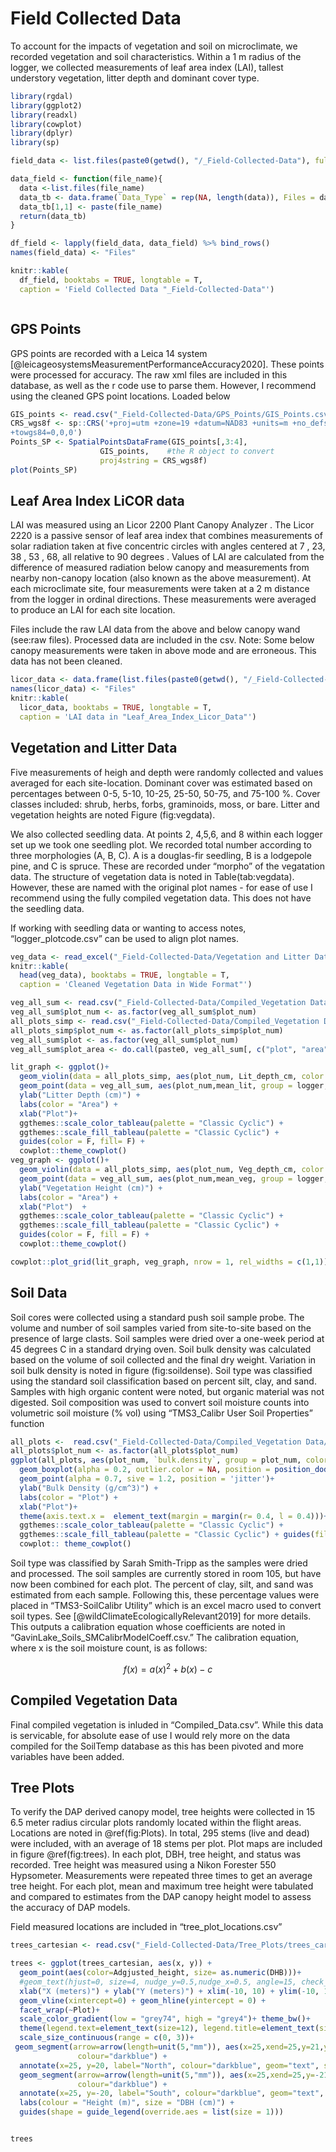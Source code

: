 # Field Collected Data {#fielddat}


To account for the impacts of vegetation and soil on microclimate, we recorded vegetation and soil characteristics. Within a 1 m radius of the logger, we collected measurements of leaf area index (LAI), tallest understory vegetation, litter depth and dominant cover type. 

```r
library(rgdal)
library(ggplot2)
library(readxl)
library(cowplot)
library(dplyr)
library(sp)
```

```r
field_data <- list.files(paste0(getwd(), "/_Field-Collected-Data"), full.names = T)

data_field <- function(file_name){ 
  data <-list.files(file_name)
  data_tb <- data.frame(`Data_Type` = rep(NA, length(data)), Files = data)
  data_tb[1,1] <- paste(file_name)
  return(data_tb)
}

df_field <- lapply(field_data, data_field) %>% bind_rows()
names(field_data) <- "Files"

knitr::kable(
  df_field, booktabs = TRUE, longtable = T,
  caption = 'Field Collected Data "_Field-Collected-Data"')



```

## GPS Points

GPS points are recorded with a Leica 14 system [@leicageosystemsMeasurementPerformanceAccuracy2020]. These points were processed for accuracy. The raw xml files are included in this database, as well as the r code use to parse them. However, I recommend using the cleaned GPS point locations. Loaded below

```r
GIS_points <- read.csv("_Field-Collected-Data/GPS_Points/GIS_Points.csv")[1:231,]
CRS_wgs8f <- sp::CRS('+proj=utm +zone=19 +datum=NAD83 +units=m +no_defs +ellps=GRS80
+towgs84=0,0,0')
Points_SP <- SpatialPointsDataFrame(GIS_points[,3:4],
                    GIS_points,    #the R object to convert
                    proj4string = CRS_wgs8f)  
plot(Points_SP)

```

## Leaf Area Index LiCOR data 

LAI was measured using an Licor 2200 Plant Canopy Analyzer . The Licor 2220 is a passive sensor of leaf area index that combines measurements of solar radiation taken at five concentric circles with angles centered at 7 , 23, 38 , 53 , 68, all  relative to 90 degrees . Values of LAI are calculated from the difference of measured radiation below canopy and measurements from nearby non-canopy location (also known as the above measurement). At each microclimate site, four measurements were taken at a 2 m distance from the logger in ordinal directions. These measurements were averaged to produce an LAI for each site location. 
	
Files include the raw LAI data from the above and below canopy wand (see:raw files). Processed data are included in the csv. Note: Some below canopy measurements were taken in above mode and are erroneous. This data has not been cleaned. 
  
```r

licor_data <- data.frame(list.files(paste0(getwd(), "/_Field-Collected-Data/Leaf_Area_Index_Licor_Data")))
names(licor_data) <- "Files"
knitr::kable(
  licor_data, booktabs = TRUE, longtable = T,
  caption = 'LAI data in "Leaf_Area_Index_Licor_Data"')

```

## Vegetation and Litter Data

Five measurements of heigh and depth were randomly collected and values averaged for each site-location. Dominant cover was estimated based on percentages between 0-5, 5-10, 10-25, 25-50, 50-75, and 75-100 %. Cover classes included: shrub, herbs, forbs, graminoids, moss, or bare. Litter and vegetation heights are noted Figure \ref(fig:vegdata). 

We also collected seedling data. At points 2, 4,5,6, and 8 within each logger set up we took one seedling plot. We recorded total number according to three morphologies (A, B, C). A is a douglas-fir seedling, B is a lodgepole pine, and C is spruce. These are recorded under "morpho" of the vegatation data. The structure of vegetation data is noted in Table\ref(tab:vegdata). However, these are named with the original plot names - for ease of use I recommend using the fully compiled vegetation data. This does not have the seedling data. 

If working with seedling data or wanting to access notes, "logger_plotcode.csv" can be used to align plot names. 

```r
veg_data <- read_excel("_Field-Collected-Data/Vegetation and Litter Data/Vegetation_Data_Clean.xlsx")
knitr::kable(
  head(veg_data), booktabs = TRUE, longtable = T,
  caption = 'Cleaned Vegetation Data in Wide Format"')

veg_all_sum <- read.csv("_Field-Collected-Data/Compiled_Vegetation Data/For_Plots/veg_all_sum.csv") 
veg_all_sum$plot_num <- as.factor(veg_all_sum$plot_num)
all_plots_simp <- read.csv("_Field-Collected-Data/Compiled_Vegetation Data/Compiled_Data.csv")
all_plots_simp$plot_num <- as.factor(all_plots_simp$plot_num)
veg_all_sum$plot <- as.factor(veg_all_sum$plot_num)
veg_all_sum$plot_area <- do.call(paste0, veg_all_sum[, c("plot", "area")])

lit_graph <- ggplot()+ 
  geom_violin(data = all_plots_simp, aes(plot_num, Lit_depth_cm, color = plot_num, fill = plot_num), alpha = 0.4) + 
  geom_point(data = veg_all_sum, aes(plot_num,mean_lit, group = logger, color = plot_num), alpha = 0.8, position = 'jitter') +
  ylab("Litter Depth (cm)") + 
  labs(color = "Area") + 
  xlab("Plot")+
  ggthemes::scale_color_tableau(palette = "Classic Cyclic") +
  ggthemes::scale_fill_tableau(palette = "Classic Cyclic") + 
  guides(color = F, fill= F) + 
  cowplot::theme_cowplot()
veg_graph <- ggplot()+ 
  geom_violin(data = all_plots_simp, aes(plot_num, Veg_depth_cm, color = plot_num, fill = plot_num), alpha = 0.4 ) + 
  geom_point(data = veg_all_sum, aes(plot_num,mean_veg, group = logger, color = plot_num), alpha = 0.8, position = 'jitter') +
  ylab("Vegetation Height (cm)") + 
  labs(color = "Area") + 
  xlab("Plot")  +
  ggthemes::scale_color_tableau(palette = "Classic Cyclic") +
  ggthemes::scale_fill_tableau(palette = "Classic Cyclic") +
  guides(color = F, fill = F) +
  cowplot::theme_cowplot()

cowplot::plot_grid(lit_graph, veg_graph, nrow = 1, rel_widths = c(1,1))


```

## Soil Data 

Soil cores were collected using a standard push soil sample probe. The volume and number of soil samples varied from site-to-site based on the presence of large clasts. Soil samples were dried over a one-week period at 45 degrees C in a standard drying oven. Soil bulk density was calculated based on the volume of soil collected and the final dry weight. Variation in soil bulk density is noted in figure \ref(fig:soildense). Soil type was classified using the standard soil classification based on percent silt, clay, and sand. Samples with high organic content were noted, but organic material was not digested. Soil composition was used to convert soil moisture counts into volumetric soil moisture (% vol) using “TMS3_Calibr User Soil Properties” function 

```r
all_plots <-  read.csv("_Field-Collected-Data/Compiled_Vegetation Data/For_Plots/all_plots.csv")
all_plots$plot_num <- as.factor(all_plots$plot_num)
ggplot(all_plots, aes(plot_num, `bulk.density`, group = plot_num, color = plot_num)) + 
  geom_boxplot(alpha = 0.2, outlier.color = NA, position = position_dodge(0.8), aes(fill = plot_num)) + 
  geom_point(alpha = 0.7, sive = 1.2, position = 'jitter')+
  ylab("Bulk Density (g/cm^3)") + 
  labs(color = "Plot") +
  xlab("Plot")+
  theme(axis.text.x =  element_text(margin = margin(r= 0.4, l = 0.4)))+
  ggthemes::scale_color_tableau(palette = "Classic Cyclic") +
  ggthemes::scale_fill_tableau(palette = "Classic Cyclic") + guides(fill = F) +
  cowplot:: theme_cowplot()


```

Soil type was classified by Sarah Smith-Tripp as the samples were dried and processed. The soil samples are currently stored in room 105, but have now been combined for each plot. The percent of clay, silt, and sand was estimated from each sample. Following this, these percentage values were placed in "TMS3-SoilCalibr Utility" which is an excel macro used to convert soil types. See [@wildClimateEcologicallyRelevant2019] for more details. This outputs a calibration equation whose coefficients are noted in "GavinLake_Soils_SMCalibrModelCoeff.csv." The calibration equation, where x is the soil moisture count, is as follows: 

$$f(x) = a(x)^{2} + b(x)- c$$

## Compiled Vegetation Data

Final compiled vegetation is inluded in "Compiled_Data.csv". While this data is servicable, for absolute ease of use I would rely more on the data compiled for the SoilTemp database as this has been pivoted and more variables have been added. 

## Tree Plots 

  To verify the DAP derived canopy model, tree heights were collected in 15 6.5 meter radius circular plots randomly located within the flight areas. Locations are noted in \@ref(fig:Plots). In total, 295 stems (live and dead) were included, with an average of 18 stems per plot. Plot maps are included in figure \@ref(fig:trees). In each plot, DBH, tree height, and status was recorded. Tree height was measured using a Nikon Forester 550 Hypsometer. Measurements were repeated three times to get an average tree height. For each plot, mean and maximum tree height were tabulated and compared to estimates from the DAP canopy height model to assess the accuracy of DAP models. 
  
Field measured locations are included in "tree_plot_locations.csv"

```r

trees_cartesian <- read.csv("_Field-Collected-Data/Tree_Plots/trees_cartesian.csv")

trees <- ggplot(trees_cartesian, aes(x, y)) + 
  geom_point(aes(color=Adgjusted_height, size= as.numeric(DHB)))+
  #geom_text(hjust=0, size=4, nudge_y=0.5,nudge_x=0.5, angle=15, check_overlap = F)+
  xlab("X (meters)") + ylab("Y (meters)") + xlim(-10, 10) + ylim(-10, 10) + 
  geom_vline(xintercept=0) + geom_hline(yintercept = 0) + 
  facet_wrap(~Plot)+
  scale_color_gradient(low = "grey74", high = "grey4")+ theme_bw()+
  theme(legend.text=element_text(size=12), legend.title=element_text(size=13)) + 
  scale_size_continuous(range = c(0, 3))+
 geom_segment(arrow=arrow(length=unit(5,"mm")), aes(x=25,xend=25,y=21,yend=25), 
               colour="darkblue") +
  annotate(x=25, y=20, label="North", colour="darkblue", geom="text", size=6)+
  geom_segment(arrow=arrow(length=unit(5,"mm")), aes(x=25,xend=25,y=-21,yend=-25), 
               colour="darkblue") +
  annotate(x=25, y=-20, label="South", colour="darkblue", geom="text", size=6)+
  labs(colour = "Height (m)", size = "DBH (cm)") +
  guides(shape = guide_legend(override.aes = list(size = 1)))


trees
```
